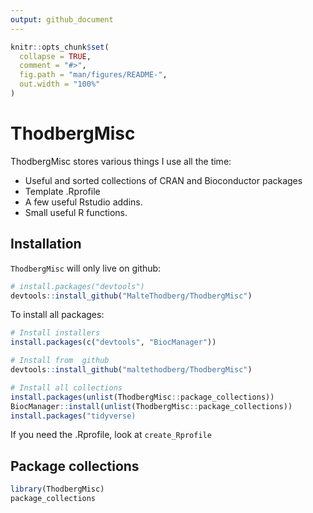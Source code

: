```yaml
---
output: github_document
---
```


<!-- README.md is generated from README.Rmd. Please edit that file -->

```r
knitr::opts_chunk$set(
  collapse = TRUE,
  comment = "#>",
  fig.path = "man/figures/README-",
  out.width = "100%"
)
```

# ThodbergMisc

<!-- badges: start -->
<!-- badges: end -->

ThodbergMisc stores various things I use all the time:

- Useful and sorted collections of CRAN and Bioconductor packages
- Template .Rprofile 
- A few useful Rstudio addins.
- Small useful R functions.

## Installation

`ThodbergMisc` will only live on github:
``` r
# install.packages("devtools")
devtools::install_github("MalteThodberg/ThodbergMisc")
```

To install all packages:

``` r
# Install installers
install.packages(c("devtools", "BiocManager"))

# Install from  github
devtools::install_github("maltethodberg/ThodbergMisc")

# Install all collections
install.packages(unlist(ThodbergMisc::package_collections))
BiocManager::install(unlist(ThodbergMisc::package_collections))
install.packages("tidyverse)
```
If you need the .Rprofile, look at `create_Rprofile`

## Package collections

```r
library(ThodbergMisc)
package_collections
```
